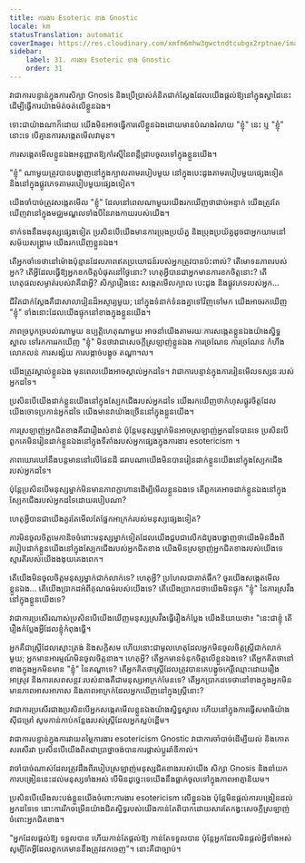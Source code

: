 ```yaml
---
title: ការងារ​ Esoteric ខាង​ Gnostic
locale: km
statusTranslation: automatic
coverImage: https://res.cloudinary.com/xmfm6mhw3gwctndtcubgx2rptnae/image/upload/v1740468922/small_cover_tratado_de_psicologia_revolucionaria_a4c0dca4e0.webp
sidebar:
    label: 31. ការងារ​ Esoteric ខាង​ Gnostic
    order: 31
---
```

វាជាការបន្ទាន់ក្នុងការសិក្សា Gnosis និងប្រើប្រាស់គំនិតជាក់ស្តែងដែលយើងផ្តល់ឱ្យនៅក្នុងស្នាដៃនេះ ដើម្បីធ្វើការយ៉ាងម៉ត់ចត់លើខ្លួនឯង។

ទោះជាយ៉ាងណាក៏ដោយ យើងមិនអាចធ្វើការលើខ្លួនឯងដោយមានបំណងរំលាយ "ខ្ញុំ" នេះ ឬ "ខ្ញុំ" នោះទេ បើគ្មានការសង្កេតមើលវាមុន។

ការសង្កេតមើលខ្លួនឯងអនុញ្ញាតឱ្យកាំរស្មីនៃពន្លឺជ្រាបចូលទៅក្នុងខ្លួនយើង។

"ខ្ញុំ" ណាមួយត្រូវបានបង្ហាញនៅក្នុងក្បាលតាមរបៀបមួយ នៅក្នុងបេះដូងតាមរបៀបមួយផ្សេងទៀត និងនៅក្នុងផ្លូវភេទតាមរបៀបមួយផ្សេងទៀត។

យើងចាំបាច់ត្រូវសង្កេតមើល "ខ្ញុំ" ដែលនៅពេលណាមួយយើងរកឃើញថាជាប់អន្ទាក់ យើងត្រូវតែឃើញវានៅក្នុងមជ្ឈមណ្ឌលទាំងបីនៃរាងកាយរបស់យើង។

ទាក់ទងនឹងមនុស្សផ្សេងទៀត ប្រសិនបើយើងមានការប្រុងប្រយ័ត្ន និងប្រុងប្រយ័ត្នដូចជាអ្នកយាមនៅសម័យសង្រ្គាម យើងរកឃើញខ្លួនឯង។

តើអ្នកចាំទេថានៅម៉ោងប៉ុន្មានដែលភាពឥតប្រយោជន៍របស់អ្នកត្រូវបានប៉ះពាល់? តើមោទនភាពរបស់អ្នក? តើអ្វីដែលធ្វើឱ្យអ្នកខកចិត្តបំផុតនៅថ្ងៃនោះ? ហេតុអ្វីបានជាអ្នកមានការខកចិត្តនោះ? តើហេតុផលសម្ងាត់របស់វាគឺជាអ្វី? សិក្សារឿងនេះ សង្កេតមើលក្បាល បេះដូង និងផ្លូវភេទរបស់អ្នក...

ជីវិតជាក់ស្តែងគឺជាសាលារៀនដ៏អស្ចារ្យមួយ; នៅក្នុងទំនាក់ទំនងគ្នាទៅវិញទៅមក យើងអាចរកឃើញ "ខ្ញុំ" ទាំងនោះដែលយើងផ្ទុកនៅខាងក្នុងខ្លួនយើង។

ភាពច្របូកច្របល់ណាមួយ ឧប្បត្តិហេតុណាមួយ អាចនាំយើងតាមរយៈការសង្កេតខ្លួនឯងយ៉ាងស្និទ្ធស្នាល ទៅរកការរកឃើញ "ខ្ញុំ" មិនថាវាជាសេចក្តីស្រឡាញ់ខ្លួនឯង ការច្រណែន ការច្រណែន កំហឹង លោភលន់ ការសង្ស័យ ការបង្កាច់បង្ខូច តណ្ហា។ល។

យើងត្រូវស្គាល់ខ្លួនឯង មុនពេលយើងអាចស្គាល់អ្នកដទៃ។ វាជាការបន្ទាន់ក្នុងការរៀនមើលទស្សនៈរបស់អ្នកដទៃ។

ប្រសិនបើយើងដាក់ខ្លួនយើងនៅក្នុងស្បែកជើងរបស់អ្នកដទៃ យើងរកឃើញថាកំហុសផ្លូវចិត្តដែលយើងចោទប្រកាន់អ្នកដទៃ យើងមានវាយ៉ាងច្រើននៅក្នុងខ្លួនយើង។

ការស្រឡាញ់អ្នកជិតខាងគឺជារឿងសំខាន់ ប៉ុន្តែមនុស្សម្នាក់មិនអាចស្រឡាញ់អ្នកដទៃបានទេ ប្រសិនបើពួកគេមិនរៀនដាក់ខ្លួនឯងនៅក្នុងទីតាំងរបស់អ្នកផ្សេងក្នុងការងារ esotericism ។

ភាពឃោរឃៅនឹងបន្តមាននៅលើផែនដី ដរាបណាយើងមិនបានរៀនដាក់ខ្លួនយើងនៅក្នុងស្បែកជើងរបស់អ្នកដទៃ។

ប៉ុន្តែប្រសិនបើមនុស្សម្នាក់មិនមានភាពក្លាហានដើម្បីមើលខ្លួនឯងទេ តើពួកគេអាចដាក់ខ្លួនឯងនៅក្នុងស្បែកជើងរបស់អ្នកដទៃដោយរបៀបណា?

ហេតុអ្វីបានជាយើងគួរតែមើលតែផ្នែកអាក្រក់របស់មនុស្សផ្សេងទៀត?

ការមិនចូលចិត្តមេកានិចចំពោះមនុស្សម្នាក់ទៀតដែលយើងជួបជាលើកដំបូងបង្ហាញថាយើងមិនដឹងពីរបៀបដាក់ខ្លួនយើងនៅក្នុងស្បែកជើងរបស់អ្នកជិតខាង យើងមិនស្រឡាញ់អ្នកជិតខាងរបស់យើងទេ ស្មារតីរបស់យើងងងុយគេងពេក។

តើយើងមិនចូលចិត្តមនុស្សម្នាក់ជាក់លាក់ទេ? ហេតុអ្វី? ប្រហែលជាគាត់ផឹក? ចូរយើងសង្កេតមើលខ្លួនឯង... តើយើងប្រាកដអំពីគុណធម៌របស់យើងទេ? តើយើងប្រាកដថាយើងមិនផ្ទុក "ខ្ញុំ" នៃការស្រវឹងនៅក្នុងខ្លួនយើងទេ?

វាជាការប្រសើរណាស់ប្រសិនបើយើងឃើញមនុស្សស្រវឹងធ្វើរឿងកំប្លែង យើងនិយាយថា៖ "នេះជាខ្ញុំ តើរឿងកំប្លែងអ្វីដែលខ្ញុំកំពុងធ្វើ។

អ្នកគឺជាស្ត្រីដែលស្មោះត្រង់ និងសក្តិសម ហើយនោះជាមូលហេតុដែលអ្នកមិនចូលចិត្តស្ត្រីជាក់លាក់មួយ; អ្នកមានអារម្មណ៍មិនចូលចិត្តនាង។ ហេតុអ្វី? តើអ្នកមានទំនុកចិត្តលើខ្លួនឯងទេ? តើអ្នកគិតថានៅខាងក្នុងអ្នកមិនមាន "ខ្ញុំ" នៃតណ្ហាទេ? តើអ្នកគិតថាស្ត្រីដែលត្រូវបានគេបង្ខូចកេរ្តិ៍ឈ្មោះដោយរឿងអាស្រូវ និងការសេពសន្ថវៈរបស់នាងគឺជាមនុស្សអាក្រក់មែនទេ? តើអ្នកប្រាកដទេថានៅខាងក្នុងអ្នកមិនមានភាពអាសអាភាស និងភាពអាក្រក់ដែលអ្នកឃើញនៅក្នុងស្ត្រីនោះ?

វាជាការប្រសើរជាងប្រសិនបើអ្នកសង្កេតមើលខ្លួនឯងយ៉ាងស្និទ្ធស្នាល ហើយនៅក្នុងការធ្វើសមាធិយ៉ាងស៊ីជម្រៅ សូមកាន់កាប់កន្លែងរបស់ស្ត្រីដែលអ្នកស្អប់ខ្ពើម។

វាជាការបន្ទាន់ក្នុងការវាយតម្លៃការងារ esotericism Gnostic វាជាការចាំបាច់ដើម្បីយល់ និងកោតសរសើរវា ប្រសិនបើយើងពិតជាប្រាថ្នាចង់បានការផ្លាស់ប្តូររ៉ាឌីកាល់។

វាចាំបាច់ណាស់ដែលត្រូវដឹងពីរបៀបស្រឡាញ់មនុស្សជិតខាងរបស់យើង សិក្សា Gnosis និងនាំយកការបង្រៀននេះដល់មនុស្សទាំងអស់ បើមិនដូច្នេះទេយើងនឹងធ្លាក់ចូលទៅក្នុងភាពអាត្មានិយម។

ប្រសិនបើយើងលះបង់ខ្លួនយើងចំពោះការងារ esotericism លើខ្លួនឯង ប៉ុន្តែមិនផ្តល់ការបង្រៀនដល់អ្នកដទៃទេ នោះការរីកចម្រើនយ៉ាងជិតស្និទ្ធរបស់យើងកាន់តែពិបាកដោយសារតែកង្វះសេចក្តីស្រឡាញ់ចំពោះអ្នកជិតខាង។

"អ្នកដែលផ្តល់ឱ្យ ទទួលបាន ហើយកាន់តែផ្តល់ឱ្យ កាន់តែទទួលបាន ប៉ុន្តែអ្នកដែលមិនផ្តល់អ្វីទាំងអស់ សូម្បីតែអ្វីដែលពួកគេមាននឹងត្រូវដកចេញ"។ នោះគឺជាច្បាប់។

